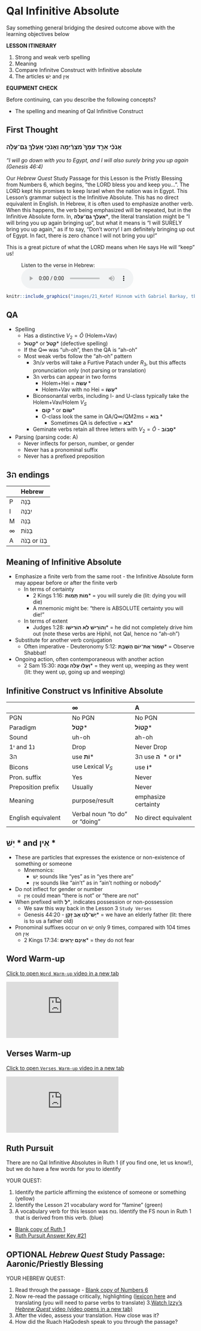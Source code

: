 # Qal Infinitive Absolute {.QA}


Say something general bridging the desired outcome above with the learning objectives below

::: {.box .map}
__LESSON ITINERARY__

1. Strong and weak verb spelling
1. Meaning
1. Compare Infinitve Construct with Infinitive absolute
1. The articles יֵשׁ and אֵין
:::

::: {.box .stop}
__EQUIPMENT CHECK__

Before continuing, can you describe the following concepts?

* The spelling and meaning of Qal Infinitive Construct

:::

## First Thought {-}

### <span class="he">אָנֹכִ֗י אֵרֵ֤ד עִמְּךָ֙ מִצְרַ֔יְמָה וְאָנֹכִ֖י אַֽעַלְךָ֣ גַם־עָלֹ֑ה</span> {-}

*"I will go down with you to Egypt, and I will also surely bring you up again (Genesis 46:4)*

Our _Hebrew Quest_ Study Passage for this Lesson is the Pristly Blessing from Numbers 6, which begins, "the LORD bless you and keep you...". The LORD kept his promises to keep Israel when the nation was in Egypt.  This Lesson's grammar subject is the Infinitive Absolute.  This has no direct equivalent in English. In Hebrew, it is often used to emphasize another verb. When this happens, the verb being emphasized will be repeated, but in the Infinitive Absolute form. In, **אַעַלְךָ גַם־עָלֹה***, the literal translation might be "I will bring you up again bringing up", but what it means is "I will SURELY bring you up again," as if to say, "Don't worry! I am definitely bringing up out of Egypt. In fact, there is zero chance I will not bring you up!"  

This is a great picture of what the LORD means when He says He will "keep" us!

<figure>
    <figcaption>Listen to the verse in Hebrew:</figcaption>
    <audio
        controls controlsList="nodownload"
        src="./images/21-5.Gen 46.4.mp3">
            Your browser does not support the
            <code>audio</code> element.
    </audio>
</figure>




```r

knitr::include_graphics("images/21_Ketef Hinnom with Gabriel Barkay, tb042705895.jpg")
``` 




## QA

* Spelling
    * Has a distinctive $V_2 = \hat O$ (Holem+Vav)
    * **קָטוֹל*** or **קָטֹל*** (defective spelling)
    * If the Q∞ was "uh-oh", then the QA is "ah-oh"
    * Most weak verbs follow the "ah-oh" pattern
        * 3ע/ח verbs will take a Furtive Patach under $R_3$, but this affects pronunciation only (not parsing or translation)
        * 3ה verbs can appear in two forms
            * Holem+Hei = **עָשׂה ***
            * Holem+Vav with no Hei = **עָשׂוֹ***
        * Biconsonantal verbs, including I- and U-class typically take the Holem+Vav/Holem $V_S$
            * **קוֹם *** or **שׂוֹם***
            * O-class look the same in QA/Q∞/QM2ms = **בּוֹא ***
                * Sometimes QA is defective = **בֹּא***
        * Geminate verbs retain all three letters with $V_2 = \hat O$ - **סָבוֹב***
* Parsing (parsing code: A)
    * Never inflects for person, number, or gender
    * Never has a pronominal suffix
    * Never has a prefixed preposition

## 3ה endings

| | Hebrew
| :- | :-
| P | <span class="he">בָּנָה</span>
| I | <span class="he">יִבְנֶה</span>
| M | <span class="he">בְּנֵה</span>
| ∞ | <span class="he">בְּנוֹת</span>
| A | <span class="he">בָנֹה</span> or <span class="he">בָנוֹ</span>

## Meaning of Infinitive Absolute

* Emphasize a finite verb from the same root - the Infinitive Absolute form may appear before or after the finite verb
    * In terms of certainty
        * 2 Kings 1:16: **מוֹת תָּמוּת*** = you will surely die (lit: dying you will die)
        * A mnemonic might be: "there is ABSOLUTE certainty you will die!"
    * In terms of extent
        * Judges 1:28: **וְהוֹרֵישׁ לֹא הוֹרִישׁוֹ*** = he did not completely drive him out (note these verbs are Hiphil, not Qal, hence no "ah-oh")
* Substitute for another verb conjugation
    * Often imperative - Deuteronomy 5:12: **שָׁמוֹר אֶת־יוֹם הַשַּׁבָּת*** = Observe Shabbat!
* Ongoing action, often contemporaneous with another action
    * 2 Sam 15:30: **וְעָלוּ עָלֹה וּבָכֹה*** = they went up, weeping as they went (lit: they went up, going up and weeping)


## Infinitive Construct vs Infinitive Absolute

| | ∞ | A
| :- | :- | :-
PGN | No PGN | No PGN
Paradigm | **קְטֹל*** | **קָטוֹל***
Sound | uh-oh | ah-oh
1י and 1נ | Drop | Never Drop
3ה | use **וֹת*** | 3ה use **ה ֹ *** or **וֹ***
Bicons | use Lexical $V_S$ | use **וֹ***
Pron. suffix | Yes | Never
Preposition prefix | Usually | Never
Meaning | purpose/result | emphasize certainty
English equivalent | Verbal noun "to do" or "doing" | No direct equivalent

## **יֵשׁ *** and **אֵין *** 

* These are particles that expresses the existence or non-existence of something or someone
    * Mnemonics: 
        * יֵשׁ sounds like "yes" as in "yes there are"
        * אֵין sounds like "ain't" as in "ain't nothing or nobody"
* Do not inflect for gender or number 
    * אֵין could mean "there is not" or "there are not"
* When prefixed with **לְ***, indicates possession or non-possession
    * We saw this way back in the Lesson 3 `Study Verses`
    * Genesis 44:20 - **יֶשׁ־לָנוּ אָב זָקֵן*** = we have an elderly father (lit: there is to us a father old)
* Pronominal suffixes occur on יֵשׁ only 9 times, compared with 104 times on אֵין 
    * 2 Kings 17:34: **אֵינָם יְרֵאִים*** = they do not fear


## Word Warm-up {-}

[Click to open `Word Warm-up` video in a new tab](https://youtu.be/UWb_3JSv-mk){target="_blank"}


<div class="container">
<iframe class="responsive-iframe" src="https://youtube.com/embed/UWb_3JSv-mk" frameborder="0"></iframe>
</div>


## Verses Warm-up {-}

[Click to open `Verses Warm-up` video in a new tab](https://youtu.be/4-EL_lcP2xU){target="_blank"}

<div class="container">
<iframe class="responsive-iframe" src="https://youtube.com/embed/4-EL_lcP2xU" frameborder="0"></iframe>
</div>



## Ruth Pursuit {-}   

There are no Qal Infinitive Absolutes in Ruth 1 (if you find one, let us know!), but we do have a few words for you to identify

::: {.box .map} 
YOUR QUEST:

1. Identify the particle affirming the existence of someone or something (yellow)
2. Identify the Lesson 21 vocabulary word for "famine" (green)
3. A vocabulary verb for this lesson was <span class="he">נוּחַ</span>.  Identify the FS noun in Ruth 1 that is derived from this verb. (blue)

:::

* [Blank copy of Ruth 1](https://drive.google.com/file/d/1qcfTKAlTJGChC2eYCMhSbY2w-ibzCcDV/copy){target="_blank"}
* [Ruth Pursuit Answer Key #21](./images/21_Ruth_Pursuit_KEY.pdf){target="_blank"}



## OPTIONAL _Hebrew Quest_ Study Passage: Aaronic/Priestly Blessing {-}

::: {.box .map}
YOUR HEBREW QUEST:

1. Read through the passage - [Blank copy of Numbers 6](https://docs.google.com/document/d/159LEzKxPYHjxibJ3VZylYLbZ_It9zwYZyAg_iotZIwM/copy){target="_blank"}
2. Now re-read the passage critically, highlighting ([lexicon here](https://holylanguage.com/resources-dictionaries.php){target="_blank"} and translating (you will need to parse verbs to translate)
3.[Watch Izzy's _Hebrew Quest_ video (video opens in a new tab)](https://holylanguage.com/numbers-6.php){target="_blank"}
4. After the video, assess your translation.  How close was it?
5. How did the Ruach HaQodesh speak to you through the passage?

:::
